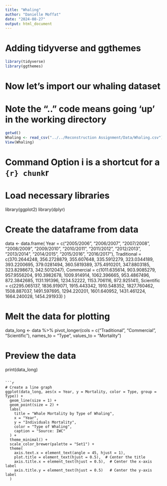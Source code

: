 ```yaml
---
title: "Whaling"
author: "Danielle Moffat"
date: "2024-08-27"
output: html_document
---
```


# Adding tidyverse and ggthemes
```r
library(tidyverse)
library(ggthemes)
```


# Now let's import our whaling dataset
# Note the ".." code means going 'up' in the working directory
```r
getwd()
Whaling <- read_csv("../../Reconstruction Assignment/Data/Whaling.csv")
View(Whaling)
```


# Command Option i is a shortcut for a ```{r} chunk
```r
# Load necessary libraries
library(ggplot2)
library(dplyr)

# Create the dataframe from data
data <- data.frame(
  Year = c("2005/2006", "2006/2007", "2007/2008", "2008/2009", "2009/2010", 
           "2010/2011", "2011/2012", "2012/2013", "2013/2014", "2014/2015", 
           "2015/2016", "2016/2017"),
  Traditional = c(370.2644248, 356.2728879, 355.607648, 335.5912279, 323.0344189, 
                  393.2200695, 379.0281494, 360.5819389, 375.4910201, 347.8803185, 
                  323.8298673, 342.5012047),
  Commercial = c(1011.635614, 903.9085279, 957.9556204, 910.3982678, 1009.914914, 
                 1062.396665, 953.4867496, 872.3842685, 1131.191396, 1234.52222, 
                 1153.706116, 972.925141),
  Scientific = c(2295.065137, 1836.919071, 1915.443342, 1910.548352, 1827.760462, 
                 1508.887037, 1491.597695, 1294.220201, 1601.640952, 1431.461224, 
                 1664.240028, 1454.291933)
)

# Melt the data for plotting
data_long <- data %>%
  pivot_longer(cols = c("Traditional", "Commercial", "Scientific"), 
               names_to = "Type", 
               values_to = "Mortality")

# Preview the data
print(data_long)
```

```r
# Create a line graph
ggplot(data_long, aes(x = Year, y = Mortality, color = Type, group = Type)) +
  geom_line(size = 1) +
  geom_point(size = 2) +
  labs(
    title = "Whale Mortality by Type of Whaling",
    x = "Year",
    y = "Individuals Mortality",
    color = "Type of Whaling",
    caption = "Source: IWC"
  ) +
  theme_minimal() +
  scale_color_brewer(palette = "Set1") +
  theme(
    axis.text.x = element_text(angle = 45, hjust = 1),
    plot.title = element_text(hjust = 0.5),  # Center the title
    axis.title.x = element_text(hjust = 0.5),  # Center the x-axis label
    axis.title.y = element_text(hjust = 0.5)   # Center the y-axis label
  )
```



